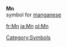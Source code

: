 '''Mn'''<br>{{chemistry}} symbol for [[manganese]]
[[Category:Symbols]]

[[fr:Mn]]
[[ja:Mn]]
[[pl:Mn]]
